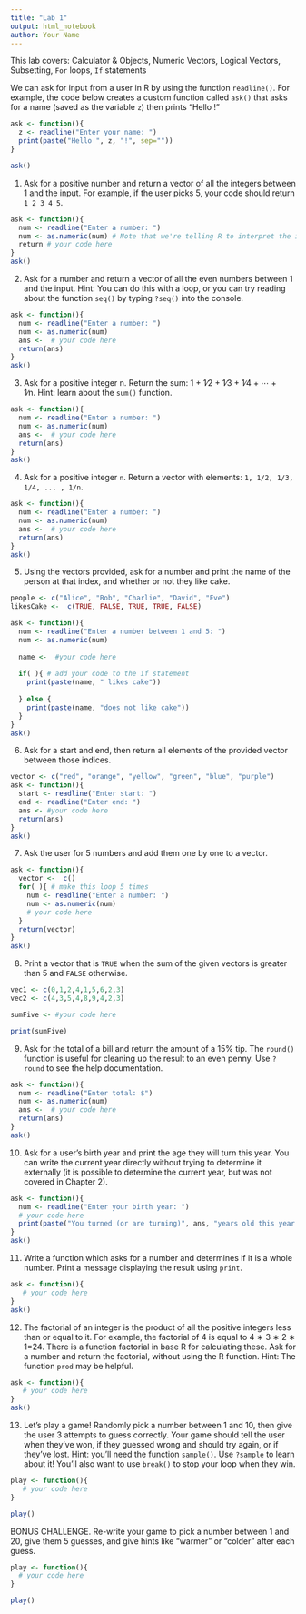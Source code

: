 ```yaml
---
title: "Lab 1"
output: html_notebook
author: Your Name
---
```


This lab covers: Calculator & Objects, Numeric Vectors, Logical Vectors, Subsetting, `For` loops, `If` statements


We can ask for input from a user in R by using the function `readline()`. For example, the code below creates a custom function called `ask()` that asks for a name (saved as the variable `z`) then prints "Hello <name>!"
  
```r
ask <- function(){
  z <- readline("Enter your name: ")
  print(paste("Hello ", z, "!", sep=""))
}

ask()
```


1. Ask for a positive number and return a vector of all the integers between 1 and the input. For example, if the user picks 5, your code should return `1 2 3 4 5`.

```r
ask <- function(){
  num <- readline("Enter a number: ")
  num <- as.numeric(num) # Note that we're telling R to interpret the input (num) as a number!
  return # your code here
}
ask()
```


2. Ask for a number and return a vector of all the even numbers between 1 and the input. Hint: You can do this with a loop, or you can try reading about the function `seq()` by typing `?seq()` into the console.

```r
ask <- function(){
  num <- readline("Enter a number: ")
  num <- as.numeric(num)
  ans <-  # your code here
  return(ans)
}
ask()
```


3. Ask for a positive integer n. Return the sum: 1 + 1∕2 + 1∕3 + 1∕4 + ⋯ + 1∕n. Hint: learn about the `sum()` function.

```r
ask <- function(){
  num <- readline("Enter a number: ")
  num <- as.numeric(num)
  ans <-  # your code here
  return(ans)
}
ask()
```


4. Ask for a positive integer `n`. Return a vector with elements: `1, 1/2, 1/3, 1/4, ... , 1/n`.

```r
ask <- function(){
  num <- readline("Enter a number: ")
  num <- as.numeric(num)
  ans <-  # your code here
  return(ans)
}
ask()
```


5. Using the vectors provided, ask for a number and print the name of the person at that index, and whether or not they like cake.

```r
people <- c("Alice", "Bob", "Charlie", "David", "Eve")
likesCake <-  c(TRUE, FALSE, TRUE, TRUE, FALSE)

ask <- function(){
  num <- readline("Enter a number between 1 and 5: ")
  num <- as.numeric(num)
  
  name <-  #your code here
  
  if( ){ # add your code to the if statement
    print(paste(name, " likes cake"))
    
  } else {
    print(paste(name, "does not like cake"))
  }
}
ask()
```


6. Ask for a start and end, then return all elements of the provided vector between those indices.

```r
vector <- c("red", "orange", "yellow", "green", "blue", "purple")
ask <- function(){
  start <- readline("Enter start: ")
  end <- readline("Enter end: ")
  ans <- #your code here
  return(ans) 
}
ask()
```


7. Ask the user for 5 numbers and add them one by one to a vector.

```r
ask <- function(){
  vector <-  c()
  for( ){ # make this loop 5 times
    num <- readline("Enter a number: ")
    num <- as.numeric(num)
    # your code here 
  }
  return(vector)
}
ask()
```


8. Print a vector that is `TRUE` when the sum of the given vectors is greater than 5 and `FALSE` otherwise.

```r
vec1 <- c(0,1,2,4,1,5,6,2,3)
vec2 <- c(4,3,5,4,8,9,4,2,3)

sumFive <- #your code here

print(sumFive)
```


9. Ask for the total of a bill and return the amount of a 15% tip. The `round()` function is useful for cleaning up the result to an even penny. Use `?round` to see the help documentation.

```r
ask <- function(){
  num <- readline("Enter total: $")
  num <- as.numeric(num)
  ans <-  # your code here
  return(ans)
}
ask()
```


10. Ask for a user’s birth year and print the age they will turn this year. You can write the current year directly without trying to determine it externally (it is possible to determine the current year, but was not covered in Chapter 2).

```r
ask <- function(){
  num <- readline("Enter your birth year: ")
  # your code here
  print(paste("You turned (or are turning)", ans, "years old this year."))
}
ask()
```


11. Write a function which asks for a number and determines if it is a whole number. Print a message displaying the result using `print`.
```r
ask <- function(){
   # your code here
}
ask()
```


12. The factorial of an integer is the product of all the positive integers less than or equal to it. For example, the factorial of 4 is equal to 4 ∗ 3 ∗ 2 ∗ 1=24. There is a function factorial in base R for calculating these. Ask for a number and return the factorial, without using the R function. Hint: The function `prod` may be helpful.

```r
ask <- function(){
   # your code here
}
ask()
```


13. Let's play a game! Randomly pick a number between 1 and 10, then give the user 3 attempts to guess correctly. Your game should tell the user when they've won, if they guessed wrong and should try again, or if they've lost. Hint: you'll need the function `sample()`. Use `?sample` to learn about it! You'll also want to use `break()` to stop your loop when they win.

```r
play <- function(){
   # your code here
}

play()
```


BONUS CHALLENGE. Re-write your game to pick a number between 1 and 20, give them 5 guesses, and give hints like "warmer" or "colder" after each guess.

```r
play <- function(){
  # your code here
}

play()
```
